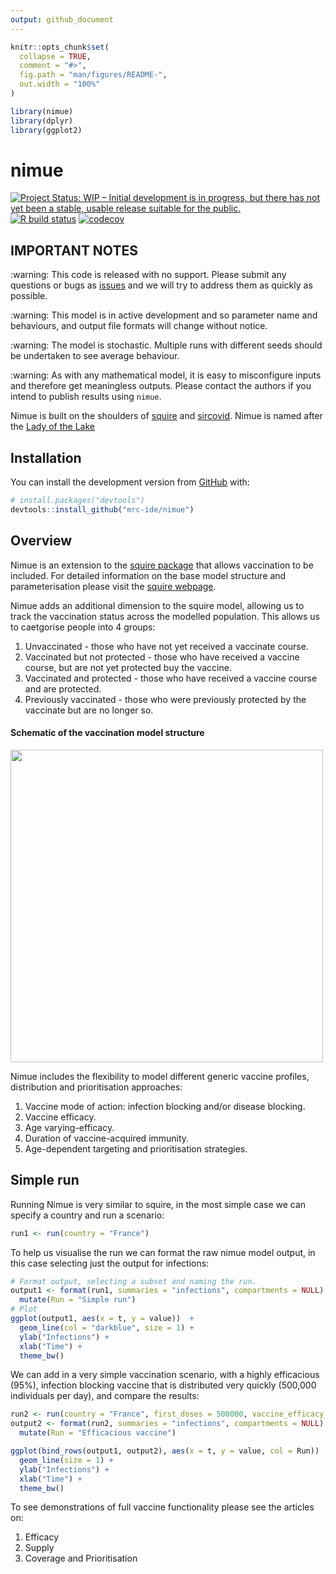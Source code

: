 ```yaml
---
output: github_document
---
```


<!-- README.md is generated from README.Rmd. Please edit that file -->

```r
knitr::opts_chunk$set(
  collapse = TRUE,
  comment = "#>",
  fig.path = "man/figures/README-",
  out.width = "100%"
)

library(nimue)
library(dplyr)
library(ggplot2)
```

# nimue

<!-- badges: start -->
[![Project Status: WIP – Initial development is in progress, but there has not yet been a stable, usable release suitable for the public.](https://www.repostatus.org/badges/latest/wip.svg)](https://www.repostatus.org/#wip)
[![R build status](https://github.com/mrc-ide/nimue/workflows/R-CMD-check/badge.svg)](https://github.com/mrc-ide/nimue/actions)
[![codecov](https://codecov.io/gh/mrc-ide/nimue/branch/master/graph/badge.svg)](https://codecov.io/gh/mrc-ide/nimue)
<!-- badges: end -->

## IMPORTANT NOTES

:warning: This code is released with no support. Please submit any questions or bugs as [issues](https://github.com/mrc-ide/nimue/issues) and we will try to address them as quickly as possible.

:warning: This model is in active development and so parameter name and behaviours, and output file formats will change without notice.

:warning: The model is stochastic. Multiple runs with different seeds should be undertaken to see average behaviour.

:warning: As with any mathematical model, it is easy to misconfigure inputs and therefore get meaningless outputs. Please contact the authors if you intend to publish results using `nimue`.

Nimue is built on the shoulders of [squire](https://mrc-ide.github.io/squire/) and [sircovid](https://mrc-ide.github.io/sircovid/).
Nimue is named after the [Lady of the Lake](https://en.wikipedia.org/wiki/Lady_of_the_Lake)

## Installation

You can install the development version from [GitHub](https://github.com/) with:

``` r
# install.packages("devtools")
devtools::install_github("mrc-ide/nimue")
```

## Overview

Nimue is an extension to the [squire package](https://mrc-ide.github.io/squire/) that allows vaccination to be included.
For detailed information on the base model structure and parameterisation please visit the [squire webpage](https://mrc-ide.github.io/squire/).

Nimue adds an additional dimension to the squire model, allowing us to track the vaccination status across the modelled population. This allows us to caetgorise
people into 4 groups:

1. Unvaccinated - those who have not yet received a vaccinate course.
2. Vaccinated but not protected - those who have received a vaccine course, but are not yet protected buy the vaccine.
3. Vaccinated and protected - those who have received a vaccine course and are protected.
4. Previously vaccinated - those who were previously protected by the vaccinate but are no longer so.

#### Schematic of the vaccination model structure
<img src="man/figures/structure.png" align="center" width="500" />

Nimue includes the flexibility to model different generic vaccine profiles, distribution and prioritisation approaches:

1. Vaccine mode of action: infection blocking and/or disease blocking.
2. Vaccine efficacy.
3. Age varying-efficacy.
4. Duration of vaccine-acquired immunity.
5. Age-dependent targeting and prioritisation strategies.

## Simple run

Running Nimue is very similar to squire, in the most simple case we can specify a country and run a scenario:

```r
run1 <- run(country = "France")
```

To help us visualise the run we can format the raw nimue model output, in this case selecting just the output for infections:

```r
# Format output, selecting a subset and naming the run.
output1 <- format(run1, summaries = "infections", compartments = NULL) %>%
  mutate(Run = "Simple run")
# Plot
ggplot(output1, aes(x = t, y = value))  +
  geom_line(col = "darkblue", size = 1) +
  ylab("Infections") + 
  xlab("Time") + 
  theme_bw()
```

We can add in a very simple vaccination scenario, with a highly efficacious (95%), infection blocking vaccine that is distributed very quickly (500,000 individuals per day), and compare the results:

```r
run2 <- run(country = "France", first_doses = 500000, vaccine_efficacy_infection = rep(0.95, 17))
output2 <- format(run2, summaries = "infections", compartments = NULL) %>%
  mutate(Run = "Efficacious vaccine")

ggplot(bind_rows(output1, output2), aes(x = t, y = value, col = Run))  +
  geom_line(size = 1) +
  ylab("Infections") + 
  xlab("Time") + 
  theme_bw()
```

To see demonstrations of full vaccine functionality please see the articles on:

1. Efficacy
2. Supply
3. Coverage and Prioritisation

